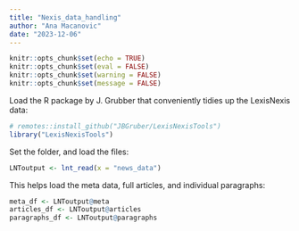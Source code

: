 ```yaml
---
title: "Nexis_data_handling"
author: "Ana Macanovic"
date: "2023-12-06"
---
```


```r
knitr::opts_chunk$set(echo = TRUE)
knitr::opts_chunk$set(eval = FALSE)
knitr::opts_chunk$set(warning = FALSE)
knitr::opts_chunk$set(message = FALSE)
```


Load the R package by J. Grubber that conveniently tidies up the LexisNexis data:
```r
# remotes::install_github("JBGruber/LexisNexisTools")
library("LexisNexisTools")
```

Set the folder, and load the files:
```r
LNToutput <- lnt_read(x = "news_data")
```

This helps load the meta data, full articles, and individual paragraphs:
```r
meta_df <- LNToutput@meta
articles_df <- LNToutput@articles
paragraphs_df <- LNToutput@paragraphs
```

